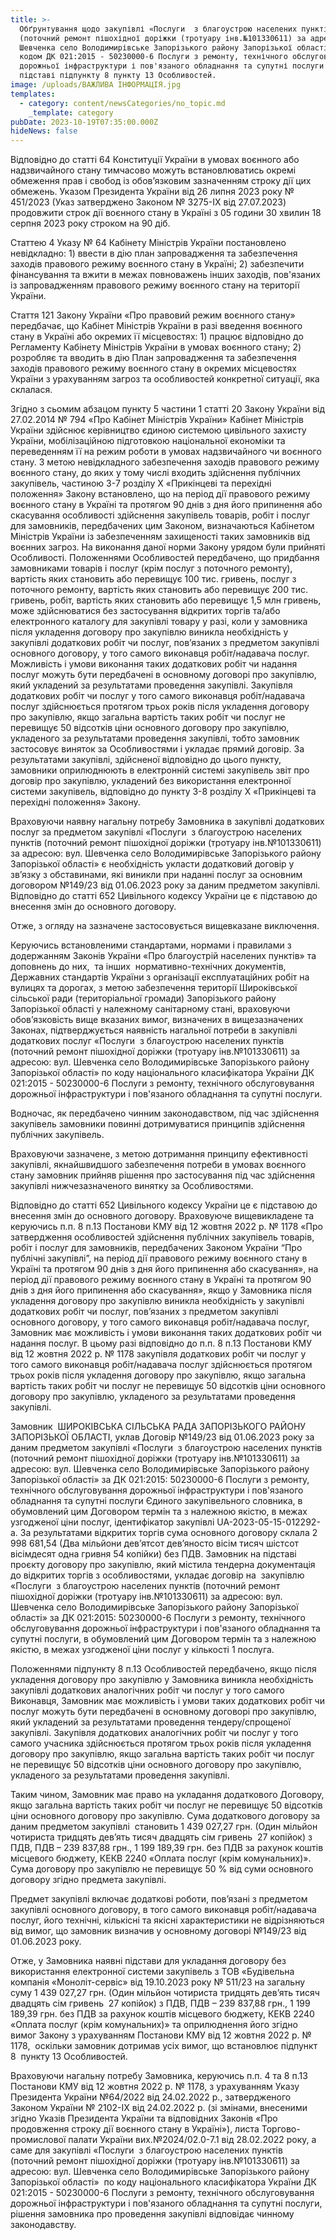 ```yaml
---
title: >-
  Обґрунтування щодо закупівлі «Послуги  з благоустрою населених пунктів
  (поточний ремонт пішохідної доріжки (тротуару інв.№101330611) за адресою: вул.
  Шевченка село Володимирівське Запорізького району Запорізької області» за
  кодом ДК 021:2015 - 50230000-6 Послуги з ремонту, технічного обслуговування
  дорожньої інфраструктури і пов'язаного обладнання та супутні послуги  на
  підставі підпункту 8 пункту 13 Особливостей.
image: /uploads/ВАЖЛИВА ІНФОРМАЦІЯ.jpg
templates:
  - category: content/newsCategories/no_topic.md
    _template: category
pubDate: 2023-10-19T07:35:00.000Z
hideNews: false
---
```


Відповідно до статті 64 Конституції України в умовах воєнного або надзвичайного стану тимчасово можуть встановлюватись окремі обмеження прав і свобод із обов’язковим зазначенням строку дії цих обмежень. Указом Президента України від 26 липня 2023 року № 451/2023 (Указ затверджено Законом № 3275-IX від 27.07.2023) продовжити строк дії воєнного стану в Україні з 05 години 30 хвилин 18 серпня 2023 року строком на 90 діб.

Статтею 4 Указу № 64 Кабінету Міністрів України постановлено невідкладно: 1) ввести в дію план запровадження та забезпечення заходів правового режиму воєнного стану в Україні; 2) забезпечити фінансування та вжити в межах повноважень інших заходів, пов'язаних із запровадженням правового режиму воєнного стану на території України. 

Стаття 121 Закону України «Про правовий режим воєнного стану» передбачає, що Кабінет Міністрів України в разі введення воєнного стану в Україні або окремих її місцевостях: 1) працює відповідно до Регламенту Кабінету Міністрів України в умовах воєнного стану; 2) розробляє та вводить в дію План запровадження та забезпечення заходів правового режиму воєнного стану в окремих місцевостях України з урахуванням загроз та особливостей конкретної ситуації, яка склалася. 

Згідно з сьомим абзацом пункту 5 частини 1 статті 20 Закону України від 27.02.2014 № 794 «Про Кабінет Міністрів України» Кабінет Міністрів України здійснює керівництво єдиною системою цивільного захисту України, мобілізаційною підготовкою національної економіки та переведенням її на режим роботи в умовах надзвичайного чи воєнного стану. З метою невідкладного забезпечення заходів правового режиму воєнного стану, до яких у тому числі входить здійснення публічних закупівель, частиною 3-7 розділу Х «Прикінцеві та перехідні положення» Закону встановлено, що на період дії правового режиму воєнного стану в Україні та протягом 90 днів з дня його припинення або скасування особливості здійснення закупівель товарів, робіт і послуг для замовників, передбачених цим Законом, визначаються Кабінетом Міністрів України із забезпеченням захищеності таких замовників від воєнних загроз. На виконання даної норми Закону урядом були прийняті Особливості. Положеннями Особливостей передбачено, що придбання замовниками товарів і послуг (крім послуг з поточного ремонту), вартість яких становить або перевищує 100 тис. гривень, послуг з поточного ремонту, вартість яких становить або перевищує 200 тис. гривень, робіт, вартість яких становить або перевищує 1,5 млн гривень, може здійснюватися без застосування відкритих торгів та/або електронного каталогу для закупівлі товару у разі, коли у замовника після укладення договору про закупівлю виникла необхідність у закупівлі додаткових робіт чи послуг, пов’язаних з предметом закупівлі основного договору, у того самого виконавця робіт/надавача послуг. Можливість і умови виконання таких додаткових робіт чи надання послуг можуть бути передбачені в основному договорі про закупівлю, який укладений за результатами проведення закупівлі. Закупівля додаткових робіт чи послуг у того самого виконавця робіт/надавача послуг здійснюється протягом трьох років після укладення договору про закупівлю, якщо загальна вартість таких робіт чи послуг не перевищує 50 відсотків ціни основного договору про закупівлю, укладеного за результатами проведення закупівлі, тобто замовник застосовує виняток за Особливостями і укладає прямий договір. За результатами закупівлі, здійсненої відповідно до цього пункту, замовники оприлюднюють в електронній системі закупівель звіт про договір про закупівлю, укладений без використання електронної системи закупівель, відповідно до пункту 3-8 розділу Х «Прикінцеві та перехідні положення» Закону.

Враховуючи наявну нагальну потребу Замовника в закупівлі додаткових послуг за предметом закупівлі «Послуги  з благоустрою населених пунктів (поточний ремонт пішохідної доріжки (тротуару інв.№101330611) за адресою: вул. Шевченка село Володимирівське Запорізького району Запорізької області» є необхідність укласти додатковий договір у зв’язку з обставинами, які виникли при наданні послуг за основним договором №149/23 від 01.06.2023 року за даним предметом закупівлі. Відповідно до статті 652 Цивільного кодексу України це є підставою до внесення змін до основного договору. 

Отже, з огляду на зазначене застосовується вищевказане виключення.

Керуючись встановленими стандартами, нормами і правилами з додержанням Законів України «Про благоустрій населених пунктів» та доповнень до них,  та інших  нормативно-технічних документів, Державних стандартів України з організації експлуатаційних робіт на вулицях та дорогах, з метою забезпечення території Широківської сільської ради (територіальної громади) Запорізького району Запорізької області у належному санітарному стані, враховуючи обов’язковість вище вказаних вимог, визначених в вищезазначених Законах, підтверджується наявність нагальної потреби в закупівлі додаткових послуг «Послуги  з благоустрою населених пунктів (поточний ремонт пішохідної доріжки (тротуару інв.№101330611) за адресою: вул. Шевченка село Володимирівське Запорізького району Запорізької області» по коду національного класифікатора України ДК 021:2015 - 50230000-6 Послуги з ремонту, технічного обслуговування дорожньої інфраструктури і пов'язаного обладнання та супутні послуги.

Водночас, як передбачено чинним законодавством, під час здійснення закупівель замовники повинні дотримуватися принципів здійснення публічних закупівель. 

Враховуючи зазначене, з метою дотримання принципу ефективності закупівлі, якнайшвидшого забезпечення потреби в умовах воєнного стану замовник прийняв рішення про застосування під час здійснення закупівлі нижчезазначеного винятку за Особливостями.

Відповідно до статті 652 Цивільного кодексу України це є підставою до внесення змін до основного договору. Враховуюче вищевикладене та керуючись п.п. 8 п.13 Постанови КМУ від 12 жовтня 2022 р. № 1178 «Про затвердження особливостей здійснення публічних закупівель товарів, робіт і послуг для замовників, передбачених Законом України “Про публічні закупівлі”, на період дії правового режиму воєнного стану в Україні та протягом 90 днів з дня його припинення або скасування», на період дії правового режиму воєнного стану в Україні та протягом 90 днів з дня його припинення або скасування», якщо у Замовника після укладення договору про закупівлю виникла необхідність у закупівлі додаткових робіт чи послуг, пов’язаних з предметом закупівлі основного договору, у того самого виконавця робіт/надавача послуг, Замовник має можливість і умови виконання таких додаткових робіт чи надання послуг. В цьому разі відповідно до п.п. 8 п.13 Постанови КМУ від 12 жовтня 2022 р. № 1178 закупівля додаткових робіт чи послуг у того самого виконавця робіт/надавача послуг здійснюється протягом трьох років після укладення договору про закупівлю, якщо загальна вартість таких робіт чи послуг не перевищує 50 відсотків ціни основного договору про закупівлю, укладеного за результатами проведення закупівлі. 

&#x9;Замовник  ШИРОКІВСЬКА СІЛЬСЬКА РАДА ЗАПОРІЗЬКОГО РАЙОНУ ЗАПОРІЗЬКОЇ ОБЛАСТІ, уклав Договір №149/23 від 01.06.2023 року за даним предметом закупівлі «Послуги  з благоустрою населених пунктів (поточний ремонт пішохідної доріжки (тротуару інв.№101330611) за адресою: вул. Шевченка село Володимирівське Запорізького району Запорізької області» за ДК 021:2015: 50230000-6 Послуги з ремонту, технічного обслуговування дорожньої інфраструктури і пов'язаного обладнання та супутні послуги Єдиного закупівельного словника, в обумовлений цим Договором термін та з належною якістю, в межах узгодженої ціни послуг, ідентифікатор закупівлі UA-2023-05-15-012292-a. За результатами відкритих торгів сума основного договору склала 2 998 681,54 (Два мільйони дев’ятсот дев’яносто вісім тисяч шістсот вісімдесят одна гривня 54 копійки) без ПДВ. Замовник на підставі проєкту договору про закупівлю, який містила тендерна документація до відкритих торгів з особливостями, укладає договір на  закупівлю «Послуги  з благоустрою населених пунктів (поточний ремонт пішохідної доріжки (тротуару інв.№101330611) за адресою: вул. Шевченка село Володимирівське Запорізького району Запорізької області» за ДК 021:2015: 50230000-6 Послуги з ремонту, технічного обслуговування дорожньої інфраструктури і пов'язаного обладнання та супутні послуги, в обумовлений цим Договором термін та з належною якістю, в межах узгодженої ціни послуг у кількості 1 послуга.

&#x9;Положеннями підпункту 8 п.13 Особливостей передбачено, якщо після укладення договору про закупівлю у Замовника виникла необхідність закупівлі додаткових аналогічних робіт чи послуг у того самого Виконавця, Замовник має можливість і умови таких додаткових робіт чи послуг можуть бути передбачені в основному договорі про закупівлю, який укладений за результатами проведення тендеру/спрощеної закупівлі. Закупівля додаткових аналогічних робіт чи послуг у того самого учасника здійснюється протягом трьох років після укладення договору про закупівлю, якщо загальна вартість таких робіт чи послуг не перевищує 50 відсотків ціни основного договору про закупівлю, укладеного за результатами проведення закупівлі.

&#x9;Таким чином, Замовник має право на укладання додаткового Договору, якщо загальна вартість таких робіт чи послуг не перевищує 50 відсотків ціни основного договору про закупівлю. Сума додаткового договору за даним предметом закупівлі  становить 1 439 027,27 грн. (Один мільйон чотириста тридцять дев’ять тисяч двадцять сім гривень  27 копійок) з ПДВ, ПДВ – 239 837,88 грн., 1 199 189,39 грн. без ПДВ за рахунок коштів місцевого бюджету, КЕКВ 2240 «Оплата послуг (крім комунальних)». Сума договору про закупівлю не перевищує 50 % від суми основного договору згідно предмета закупівлі. 

Предмет закупівлі включає додаткові роботи, пов’язані з предметом закупівлі основного договору, в того самого виконавця робіт/надавача послуг, його технічні, кількісні та якісні характеристики не відрізняються від вимог, що замовник визначив у основному договорі №149/23 від 01.06.2023 року.

&#x9;Отже, у Замовника наявні підстави для укладання договору без використання електронної системи закупівель з ТОВ «Будівельна компанія «Моноліт-сервіс» від 19.10.2023 року № 511/23 на загальну суму 1 439 027,27 грн. (Один мільйон чотириста тридцять дев’ять тисяч двадцять сім гривень  27 копійок) з ПДВ, ПДВ – 239 837,88 грн., 1 199 189,39 грн. без ПДВ за рахунок коштів місцевого бюджету, КЕКВ 2240 «Оплата послуг (крім комунальних)» та оприлюднення його згідно вимог Закону з урахуванням Постанови КМУ від 12 жовтня 2022 р. № 1178,  оскільки замовник дотримав усіх вимог, що встановлює підпункт 8  пункту 13 Особливостей.

&#x9;Враховуючи нагальну потребу Замовника, керуючись п.п. 4 та 8 п.13  Постанови КМУ від 12 жовтня 2022 р. № 1178, з урахуванням Указу Президента України №64/2022 від 24.02.2022 р., затвердженого Законом України № 2102-ІХ від 24.02.2022 р. (зі змінами, внесеними згідно Указів Президента України та відповідних Законів «Про продовження строку дії воєнного стану в Україні»), листа Торгово-промислової палати України вих.№2024/02.0-7.1 від 28.02.2022 року, а саме для закупівлі «Послуги  з благоустрою населених пунктів (поточний ремонт пішохідної доріжки (тротуару інв.№101330611) за адресою: вул. Шевченка село Володимирівське Запорізького району Запорізької області»  по коду національного класифікатора України ДК 021:2015 - 50230000-6 Послуги з ремонту, технічного обслуговування дорожньої інфраструктури і пов'язаного обладнання та супутні послуги, рішення замовника про проведення закупівлі відповідає чинному законодавству.
